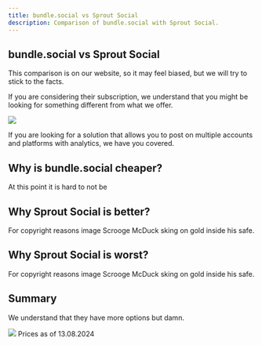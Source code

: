```yaml
---
title: bundle.social vs Sprout Social
description: Comparison of bundle.social with Sprout Social.
---
```


## bundle.social vs Sprout Social

<Warning>
  This comparison is on our website, so it may feel biased, but we will try to
  stick to the facts.
</Warning>

If you are considering their subscription, we understand that you might be looking for something different from what we offer.

<Frame type='glass'>
  <img src='/images/comparison/001_sprout.png' />
</Frame>

If you are looking for a solution that allows you to post on multiple accounts and platforms with analytics, we have you covered.

## Why is bundle.social cheaper?

At this point it is hard to not be

## Why Sprout Social is better?

For copyright reasons image Scrooge McDuck sking on gold inside his safe.

## Why Sprout Social is worst?

For copyright reasons image Scrooge McDuck sking on gold inside his safe.

## Summary

We understand that they have more options but damn.

<Frame type='glass'>
  <img src='/images/comparison/002_sprout.jpg' />
</Frame>
<Info>Prices as of 13.08.2024</Info>
